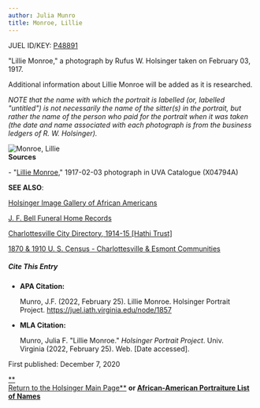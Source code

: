 ```yaml
---
author: Julia Munro
title: Monroe, Lillie
---
```

JUEL ID/KEY: [P48891](http://juel.iath.virginia.edu/public_person?person=48891 "P48891")

"Lillie Monroe," a photograph by Rufus W. Holsinger taken on February 03, 1917.

Additional information about Lillie Monroe will be added as it is researched.

_NOTE that the name with which the portrait is labelled (or, labelled "untitled") is not necessarily the name of the sitter(s) in the portrait, but rather the name of the person who paid for the portrait when it was taken (the date and name associated with each photograph is from the business ledgers of R. W. Holsinger)._

![Monroe, Lillie](https://iiif.lib.virginia.edu/iiif/uva-lib:1045022/full/778,561/0/default.jpg "Monroe, Lillie")  
**Sources**

\- "[Lillie Monroe](https://search.lib.virginia.edu/catalog/uva-lib:1045022#?c=0&m=0&s=0&cv=0&xywh=0%2C-65%2C4004%2C2968 "Lillie Monroe")," 1917-02-03 photograph in UVA Catalogue (X04794A) 

**SEE ALSO**:

[Holsinger Image Gallery of African Americans](http://rwholsingerphotos.org/images.php "Holsinger Image Gallery of African Americans")

[J. F. Bell Funeral Home Records](http://www2.vcdh.virginia.edu/afam/raceandplace/perl_scripts/funeral_search.html "J. F. Bell Funeral Home Database")

[Charlottesville City Directory, 1914-15 \[Hathi Trust\]](https://catalog.hathitrust.org/Record/101954103 "Charlottesville City Directory, 1914-15") 

[1870 & 1910 U. S. Census - Charlottesville & Esmont Communities](http://www2.vcdh.virginia.edu/afam/raceandplace/census/search_both.html "1870 & 1910 U. S. Census: Charlottesville and Esmont Communities")

##### **Cite This Entry**

*   **APA Citation:**
    
    Munro, J.F. (2022, February 25). Lillie Monroe. Holsinger Portrait Project. https://juel.iath.virginia.edu/node/1857
    
*   **MLA Citation:**
    
    Munro, Julia F. "Lillie Monroe." _Holsinger Portrait Project_. Univ. Virginia (2022, February 25). Web. \[Date accessed\].
    

  
First published: December 7, 2020     

[**  
Return to the Holsinger Main Page**](http://juel.iath.virginia.edu/node/980) **or [African-American Portraiture List of Names](http://juel.iath.virginia.edu/node/996)**